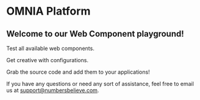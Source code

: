 <Meta title="About/Getting started" />

# OMNIA Platform

## Welcome to our Web Component playground!

Test all available web components.

Get creative with configurations.

Grab the source code and add them to your applications!

If you have any questions or need any sort of assistance, feel free to email us at [support@numbersbelieve.com](mailto:support@numbersbelieve.com).
